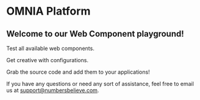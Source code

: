 <Meta title="About/Getting started" />

# OMNIA Platform

## Welcome to our Web Component playground!

Test all available web components.

Get creative with configurations.

Grab the source code and add them to your applications!

If you have any questions or need any sort of assistance, feel free to email us at [support@numbersbelieve.com](mailto:support@numbersbelieve.com).
